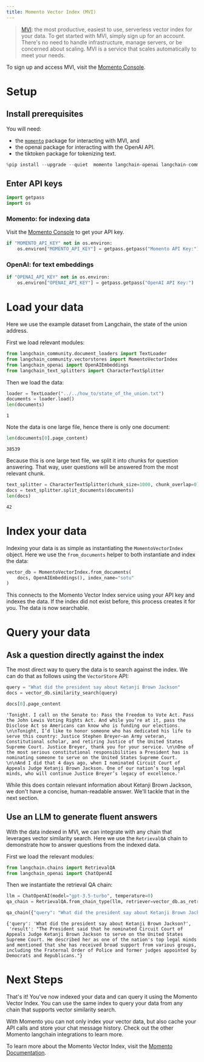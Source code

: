 ```yaml
---
title: Momento Vector Index (MVI)
---
```


>[MVI](https://gomomento.com): the most productive, easiest to use, serverless vector index for your data. To get started with MVI, simply sign up for an account. There's no need to handle infrastructure, manage servers, or be concerned about scaling. MVI is a service that scales automatically to meet your needs.

To sign up and access MVI, visit the [Momento Console](https://console.gomomento.com).

# Setup

## Install prerequisites

You will need:
- the [`momento`](https://pypi.org/project/momento/) package for interacting with MVI, and
- the openai package for interacting with the OpenAI API.
- the tiktoken package for tokenizing text.


```python
%pip install --upgrade --quiet  momento langchain-openai langchain-community tiktoken
```

## Enter API keys


```python
import getpass
import os
```

### Momento: for indexing data

Visit the [Momento Console](https://console.gomomento.com) to get your API key.


```python
if "MOMENTO_API_KEY" not in os.environ:
    os.environ["MOMENTO_API_KEY"] = getpass.getpass("Momento API Key:")
```

### OpenAI: for text embeddings


```python
if "OPENAI_API_KEY" not in os.environ:
    os.environ["OPENAI_API_KEY"] = getpass.getpass("OpenAI API Key:")
```

# Load your data

Here we use the example dataset from Langchain, the state of the union address.

First we load relevant modules:


```python
from langchain_community.document_loaders import TextLoader
from langchain_community.vectorstores import MomentoVectorIndex
from langchain_openai import OpenAIEmbeddings
from langchain_text_splitters import CharacterTextSplitter
```

Then we load the data:


```python
loader = TextLoader("../../how_to/state_of_the_union.txt")
documents = loader.load()
len(documents)
```



```output
1
```


Note the data is one large file, hence there is only one document:


```python
len(documents[0].page_content)
```



```output
38539
```


Because this is one large text file, we split it into chunks for question answering. That way, user questions will be answered from the most relevant chunk.


```python
text_splitter = CharacterTextSplitter(chunk_size=1000, chunk_overlap=0)
docs = text_splitter.split_documents(documents)
len(docs)
```



```output
42
```


# Index your data

Indexing your data is as simple as instantiating the `MomentoVectorIndex` object. Here we use the `from_documents` helper to both instantiate and index the data:


```python
vector_db = MomentoVectorIndex.from_documents(
    docs, OpenAIEmbeddings(), index_name="sotu"
)
```

This connects to the Momento Vector Index service using your API key and indexes the data. If the index did not exist before, this process creates it for you. The data is now searchable.

# Query your data

## Ask a question directly against the index

The most direct way to query the data is to search against the index. We can do that as follows using the `VectorStore` API:


```python
query = "What did the president say about Ketanji Brown Jackson"
docs = vector_db.similarity_search(query)
```


```python
docs[0].page_content
```



```output
'Tonight. I call on the Senate to: Pass the Freedom to Vote Act. Pass the John Lewis Voting Rights Act. And while you’re at it, pass the Disclose Act so Americans can know who is funding our elections. \n\nTonight, I’d like to honor someone who has dedicated his life to serve this country: Justice Stephen Breyer—an Army veteran, Constitutional scholar, and retiring Justice of the United States Supreme Court. Justice Breyer, thank you for your service. \n\nOne of the most serious constitutional responsibilities a President has is nominating someone to serve on the United States Supreme Court. \n\nAnd I did that 4 days ago, when I nominated Circuit Court of Appeals Judge Ketanji Brown Jackson. One of our nation’s top legal minds, who will continue Justice Breyer’s legacy of excellence.'
```


While this does contain relevant information about Ketanji Brown Jackson, we don't have a concise, human-readable answer. We'll tackle that in the next section.

## Use an LLM to generate fluent answers

With the data indexed in MVI, we can integrate with any chain that leverages vector similarity search. Here we use the `RetrievalQA` chain to demonstrate how to answer questions from the indexed data.

First we load the relevant modules:


```python
from langchain.chains import RetrievalQA
from langchain_openai import ChatOpenAI
```

Then we instantiate the retrieval QA chain:


```python
llm = ChatOpenAI(model="gpt-3.5-turbo", temperature=0)
qa_chain = RetrievalQA.from_chain_type(llm, retriever=vector_db.as_retriever())
```


```python
qa_chain({"query": "What did the president say about Ketanji Brown Jackson?"})
```



```output
{'query': 'What did the president say about Ketanji Brown Jackson?',
 'result': "The President said that he nominated Circuit Court of Appeals Judge Ketanji Brown Jackson to serve on the United States Supreme Court. He described her as one of the nation's top legal minds and mentioned that she has received broad support from various groups, including the Fraternal Order of Police and former judges appointed by Democrats and Republicans."}
```


# Next Steps

That's it! You've now indexed your data and can query it using the Momento Vector Index. You can use the same index to query your data from any chain that supports vector similarity search.

With Momento you can not only index your vector data, but also cache your API calls and store your chat message history. Check out the other Momento langchain integrations to learn more.

To learn more about the Momento Vector Index, visit the [Momento Documentation](https://docs.gomomento.com).
